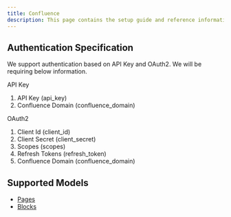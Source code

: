 ```yaml
---
title: Confluence
description: This page contains the setup guide and reference information for the Confluence integration.
---
```


## Authentication Specification

We support authentication based on API Key and OAuth2. We will be requiring below information.

API Key

1. API Key (api_key)
2. Confluence Domain (confluence_domain)

OAuth2

1. Client Id (client_id)
2. Client Secret (client_secret)
3. Scopes (scopes)
4. Refresh Tokens (refresh_token)
5. Confluence Domain (confluence_domain)

## Supported Models

- [Pages](/documentation/pages)
- [Blocks](/documentation/blocks)
